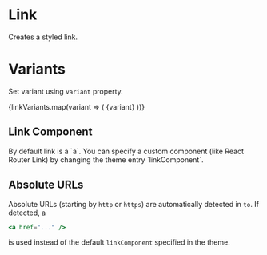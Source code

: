 
<Meta title="Components/Link" component={Link} />

# Link

<Description>Creates a styled link.</Description>

# Variants

<Description>Set variant using `variant` property.</Description>

<Canvas>
  <Story name="basic">
    <Box p={2} backgroundColor="gray200">
      <Boxer my={1}>
        {linkVariants.map(variant => (
          <Link key={variant} href="#" variant={variant}>
            {variant}
          </Link>
        ))}
      </Boxer>
    </Box>
  </Story>
</Canvas>

## Link Component

<Description>
  By default link is a `a`. You can specify a custom component (like React
  Router Link) by changing the theme entry `linkComponent`.
</Description>

## Absolute URLs

Absolute URLs (starting by `http` or `https`) are automatically detected in `to`. If detected, a

```jsx
<a href="..." />
```

is used instead of the default `linkComponent` specified in the theme.
